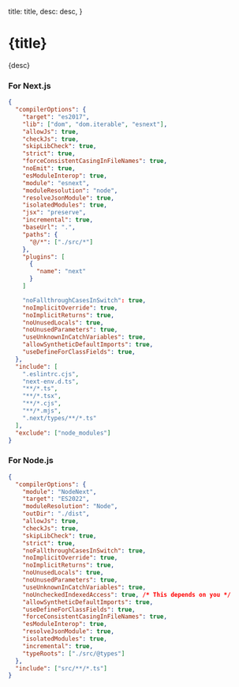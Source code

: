 
  title: title,
  desc: desc,
}


# {title}
{desc}
### For Next.js
```json
{
  "compilerOptions": {
    "target": "es2017",
    "lib": ["dom", "dom.iterable", "esnext"],
    "allowJs": true,
    "checkJs": true,
    "skipLibCheck": true,
    "strict": true,
    "forceConsistentCasingInFileNames": true,
    "noEmit": true,
    "esModuleInterop": true,
    "module": "esnext",
    "moduleResolution": "node",
    "resolveJsonModule": true,
    "isolatedModules": true,
    "jsx": "preserve",
    "incremental": true,
    "baseUrl": ".",
    "paths": {
      "@/*": ["./src/*"]
    },
    "plugins": [
      {
        "name": "next"
      }
    ]

    "noFallthroughCasesInSwitch": true,
    "noImplicitOverride": true,
    "noImplicitReturns": true,
    "noUnusedLocals": true,
    "noUnusedParameters": true,
    "useUnknownInCatchVariables": true,
    "allowSyntheticDefaultImports": true,
    "useDefineForClassFields": true,
  },
  "include": [
    ".eslintrc.cjs",
    "next-env.d.ts",
    "**/*.ts",
    "**/*.tsx",
    "**/*.cjs",
    "**/*.mjs",
    ".next/types/**/*.ts"
  ],
  "exclude": ["node_modules"]
}
```


### For Node.js


```json
{
  "compilerOptions": {
    "module": "NodeNext",
    "target": "ES2022",
    "moduleResolution": "Node",
    "outDir": "./dist",
    "allowJs": true,
    "checkJs": true,
    "skipLibCheck": true,
    "strict": true,
    "noFallthroughCasesInSwitch": true,
    "noImplicitOverride": true,
    "noImplicitReturns": true,
    "noUnusedLocals": true,
    "noUnusedParameters": true,
    "useUnknownInCatchVariables": true,
    "noUncheckedIndexedAccess": true, /* This depends on you */
    "allowSyntheticDefaultImports": true,
    "useDefineForClassFields": true,
    "forceConsistentCasingInFileNames": true,
    "esModuleInterop": true,
    "resolveJsonModule": true,
    "isolatedModules": true,
    "incremental": true,
    "typeRoots": ["./src/@types"]
  },
  "include": ["src/**/*.ts"]
}
```
